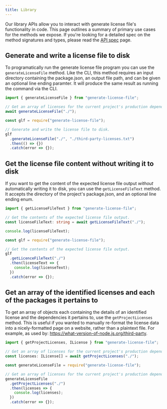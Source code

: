 ```yaml
---
title: Library
---
```



Our library APIs allow you to interact with generate license file's functionality in code.
This page outlines a summary of primary use cases for the methods we expose. If you're looking for
a detailed spec on the method signatures and types, please read the [API spec](../library/api) page.

## Generate and write a license file to disk

To programatically run the generate license file program you can use the `generateLicenseFile` method.
Like the CLI, this method requires an input directory containing the package.json, an output file path,
and can be given an optional line ending paramter. It will produce the same result as running the command
via the CLI.

<Tabs groupId="library-page">
  <TabItem value="ts" label="TypeScript">

```ts
import { generateLicenseFile } from "generate-license-file";

// Get an array of licenses for the current project's production dependencies.
await generateLicenseFile("./");
```

  </TabItem>
  <TabItem value="js" label="JavaScript">

```js
const glf = require("generate-license-file");

// Generate and write the license file to disk.
glf
  .generateLicenseFile("./", "./third-party-licenses.txt")
  .then(() => {})
  .catch(error => {});
```

  </TabItem>
</Tabs>

## Get the license file content without writing it to disk

If you want to get the content of the expected license file output _without_ automatically writing it
to disk, you can use the `getLicenseFileText` method. It accepts the directory of the project's package.json,
and an optional line ending enum.

<Tabs groupId="library-page">
  <TabItem value="ts" label="TypeScript">

```ts
import { getLicenseFileText } from "generate-license-file";

// Get the contents of the expected license file output.
const licenseFileText: string = await getLicenseFileText("./");

console.log(licenseFileText);
```

  </TabItem>
  <TabItem value="js" label="JavaScript">

```js
const glf = require("generate-license-file");

// Get the contents of the expected license file output.
glf
  .getLicenceFileText("./")
  .then(licenseText => {
    console.log(licenseText);
  })
  .catch(error => {});
```

  </TabItem>
</Tabs>

## Get an array of the identified licenses and each of the packages it pertains to

To get an array of objects each containing the details of an identified license and the dependencies
it pertains to, use the `getProjectLicenses` method. This is useful if you wanted to manually re-format the
license data into a nicely-formatted page on a website, rather than a plaintext file. For example,
as used by: https://what-version-of-node.js.org/third-party.

<Tabs groupId="library-page">
  <TabItem value="ts" label="TypeScript">

```ts
import { getProjectLicenses, ILicense } from "generate-license-file";

// Get an array of licenses for the current project's production dependencies.
const licenses: ILicense[] = await getProjectLicenses("./");
```

  </TabItem>
  <TabItem value="js" label="JavaScript">

```js
const generateLicenseFile = require("generate-license-file");

// Get an array of licenses for the current project's production dependencies.
generateLicenseFile
  .getProjectLicenses("./")
  .then(licenses => {
    console.log(licenses);
  })
  .catch(error => {});
```

  </TabItem>
</Tabs>

